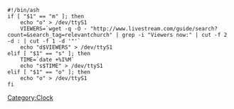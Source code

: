 <pre>
#!/bin/ash
if [ "$1" == "m" ]; then
	echo "o" > /dev/ttyS1
	VIEWERS=`wget -q -O - "http://www.livestream.com/guide/search?count=&search_tag=relevantchurch" | grep -i "Viewers now:" | cut -f 2 -d : | cut -f 1 -d '"'`
	echo "d$VIEWERS" > /dev/ttyS1
elif [ "$1" == "s" ]; then
	TIME=`date +%I%M`
	echo "s$TIME" > /dev/ttyS1
elif [ "$1" == "o" ]; then
	echo "o" > /dev/ttyS1
fi
</pre>

[[Category:Clock]]